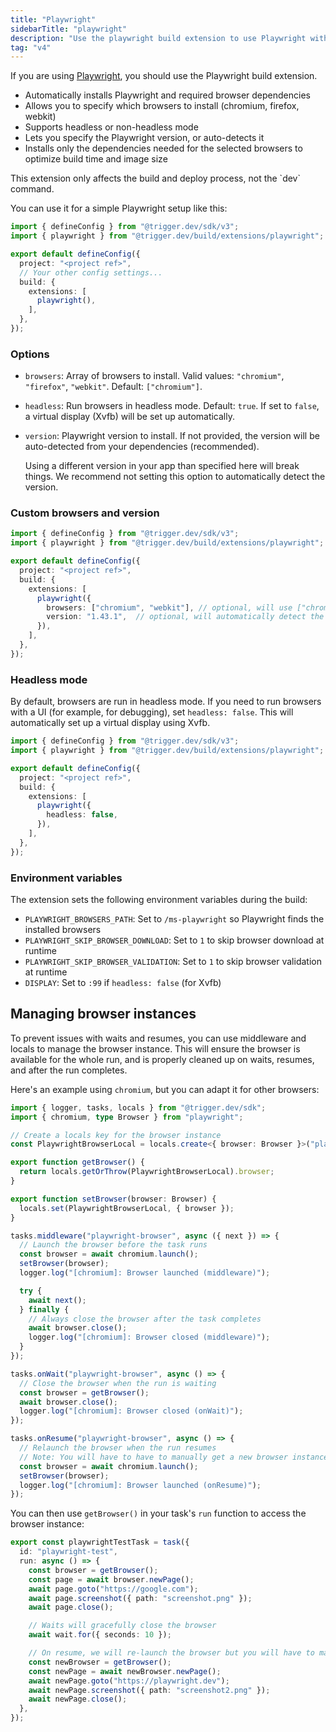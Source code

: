 ```yaml
---
title: "Playwright"
sidebarTitle: "playwright"
description: "Use the playwright build extension to use Playwright with Trigger.dev"
tag: "v4"
---
```



<UpgradeToV4Note />

If you are using [Playwright](https://playwright.dev/), you should use the Playwright build extension.

- Automatically installs Playwright and required browser dependencies
- Allows you to specify which browsers to install (chromium, firefox, webkit)
- Supports headless or non-headless mode
- Lets you specify the Playwright version, or auto-detects it
- Installs only the dependencies needed for the selected browsers to optimize build time and image size

<Note>
  This extension only affects the build and deploy process, not the `dev` command.
</Note>

You can use it for a simple Playwright setup like this:

```ts
import { defineConfig } from "@trigger.dev/sdk/v3";
import { playwright } from "@trigger.dev/build/extensions/playwright";

export default defineConfig({
  project: "<project ref>",
  // Your other config settings...
  build: {
    extensions: [
      playwright(),
    ],
  },
});
```

### Options

- `browsers`: Array of browsers to install. Valid values: `"chromium"`, `"firefox"`, `"webkit"`. Default: `["chromium"]`.
- `headless`: Run browsers in headless mode. Default: `true`. If set to `false`, a virtual display (Xvfb) will be set up automatically.
- `version`: Playwright version to install. If not provided, the version will be auto-detected from your dependencies (recommended).

  <Warning>
    Using a different version in your app than specified here will break things. We recommend not setting this option to automatically detect the version.
  </Warning>

### Custom browsers and version

```ts
import { defineConfig } from "@trigger.dev/sdk/v3";
import { playwright } from "@trigger.dev/build/extensions/playwright";

export default defineConfig({
  project: "<project ref>",
  build: {
    extensions: [
      playwright({
        browsers: ["chromium", "webkit"], // optional, will use ["chromium"] if not provided
        version: "1.43.1",  // optional, will automatically detect the version if not provided
      }),
    ],
  },
});
```

### Headless mode

By default, browsers are run in headless mode. If you need to run browsers with a UI (for example, for debugging), set `headless: false`. This will automatically set up a virtual display using Xvfb.

```ts
import { defineConfig } from "@trigger.dev/sdk/v3";
import { playwright } from "@trigger.dev/build/extensions/playwright";

export default defineConfig({
  project: "<project ref>",
  build: {
    extensions: [
      playwright({
        headless: false,
      }),
    ],
  },
});
```

### Environment variables

The extension sets the following environment variables during the build:

- `PLAYWRIGHT_BROWSERS_PATH`: Set to `/ms-playwright` so Playwright finds the installed browsers
- `PLAYWRIGHT_SKIP_BROWSER_DOWNLOAD`: Set to `1` to skip browser download at runtime
- `PLAYWRIGHT_SKIP_BROWSER_VALIDATION`: Set to `1` to skip browser validation at runtime
- `DISPLAY`: Set to `:99` if `headless: false` (for Xvfb)

## Managing browser instances

To prevent issues with waits and resumes, you can use middleware and locals to manage the browser instance. This will ensure the browser is available for the whole run, and is properly cleaned up on waits, resumes, and after the run completes.

Here's an example using `chromium`, but you can adapt it for other browsers:

```ts
import { logger, tasks, locals } from "@trigger.dev/sdk";
import { chromium, type Browser } from "playwright";

// Create a locals key for the browser instance
const PlaywrightBrowserLocal = locals.create<{ browser: Browser }>("playwright-browser");

export function getBrowser() {
  return locals.getOrThrow(PlaywrightBrowserLocal).browser;
}

export function setBrowser(browser: Browser) {
  locals.set(PlaywrightBrowserLocal, { browser });
}

tasks.middleware("playwright-browser", async ({ next }) => {
  // Launch the browser before the task runs
  const browser = await chromium.launch();
  setBrowser(browser);
  logger.log("[chromium]: Browser launched (middleware)");

  try {
    await next();
  } finally {
    // Always close the browser after the task completes
    await browser.close();
    logger.log("[chromium]: Browser closed (middleware)");
  }
});

tasks.onWait("playwright-browser", async () => {
  // Close the browser when the run is waiting
  const browser = getBrowser();
  await browser.close();
  logger.log("[chromium]: Browser closed (onWait)");
});

tasks.onResume("playwright-browser", async () => {
  // Relaunch the browser when the run resumes
  // Note: You will have to have to manually get a new browser instance in the run function
  const browser = await chromium.launch();
  setBrowser(browser);
  logger.log("[chromium]: Browser launched (onResume)");
});
```

You can then use `getBrowser()` in your task's `run` function to access the browser instance:

```ts
export const playwrightTestTask = task({
  id: "playwright-test",
  run: async () => {
    const browser = getBrowser();
    const page = await browser.newPage();
    await page.goto("https://google.com");
    await page.screenshot({ path: "screenshot.png" });
    await page.close();

    // Waits will gracefully close the browser
    await wait.for({ seconds: 10 });

    // On resume, we will re-launch the browser but you will have to manually get the new instance
    const newBrowser = getBrowser();
    const newPage = await newBrowser.newPage();
    await newPage.goto("https://playwright.dev");
    await newPage.screenshot({ path: "screenshot2.png" });
    await newPage.close();
  },
});
```
